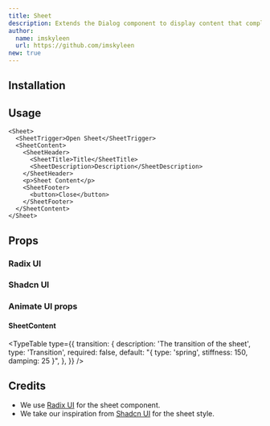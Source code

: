 ```yaml
---
title: Sheet
description: Extends the Dialog component to display content that complements the main content of the screen.
author:
  name: imskyleen
  url: https://github.com/imskyleen
new: true
---
```


<ComponentPreview name="radix-sheet-demo" />

## Installation

<ComponentInstallation name="radix-sheet" />

## Usage

```tsx
<Sheet>
  <SheetTrigger>Open Sheet</SheetTrigger>
  <SheetContent>
    <SheetHeader>
      <SheetTitle>Title</SheetTitle>
      <SheetDescription>Description</SheetDescription>
    </SheetHeader>
    <p>Sheet Content</p>
    <SheetFooter>
      <button>Close</button>
    </SheetFooter>
  </SheetContent>
</Sheet>
```

## Props

### Radix UI

<div className="flex flex-row gap-x-3">
  <ExternalLink
    href="https://www.radix-ui.com/primitives/docs/components/dialog"
    text="Docs"
  />
  <ExternalLink
    href="https://www.radix-ui.com/primitives/docs/components/dialog#api-reference"
    text="API Reference"
  />
</div>

### Shadcn UI

<div className="flex flex-row gap-x-3">
  <ExternalLink
    href="https://ui.shadcn.com/docs/components/sheet"
    text="Docs"
  />
</div>

### Animate UI props

#### SheetContent

<TypeTable
  type={{
    transition: {
      description: 'The transition of the sheet',
      type: 'Transition',
      required: false,
      default: "{ type: 'spring', stiffness: 150, damping: 25 }",
    },
  }}
/>

## Credits

- We use [Radix UI](https://www.radix-ui.com/primitives/docs/components/dialog) for the sheet component.
- We take our inspiration from [Shadcn UI](https://ui.shadcn.com/docs/components/sheet) for the sheet style.
